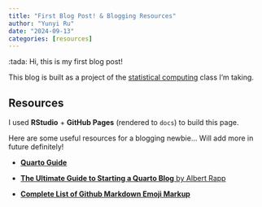 ```yaml
---
title: "First Blog Post! & Blogging Resources"
author: "Yunyi Ru"
date: "2024-09-13"
categories: [resources]
---
```


:tada: Hi, this is my first blog post!

This blog is built as a project of the [statistical computing](https://lcolladotor.github.io/jhustatcomputing/) class I'm taking.

## Resources

I used **RStudio** + **GitHub Pages** (rendered to `docs`) to build this page.

Here are some useful resources for a blogging newbie... Will add more in future definitely!

-   [**Quarto Guide**](https://quarto.org/docs/guide/)

-   [**The Ultimate Guide to Starting a Quarto Blog** by Albert Rapp](https://albert-rapp.de/posts/13_quarto_blog_writing_guide/13_quarto_blog_writing_guide.html)

-   [**Complete List of Github Markdown Emoji Markup**](https://gist.github.com/rxaviers/7360908)
